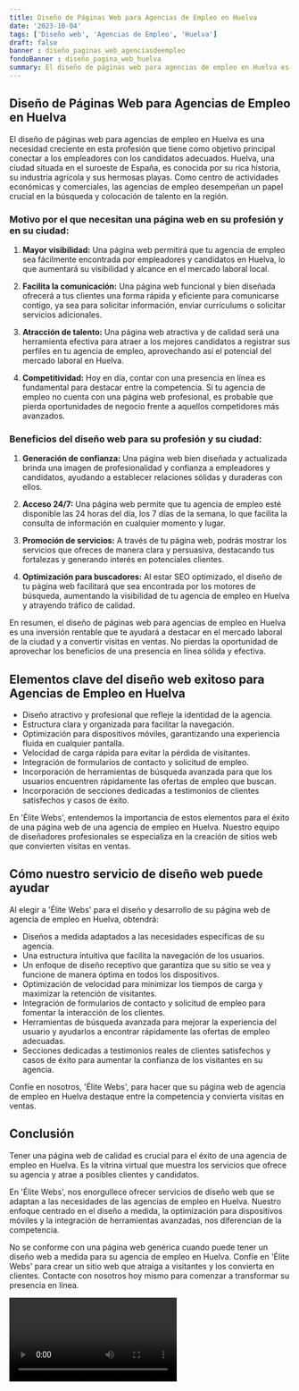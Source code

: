 ```yaml
---
title: Diseño de Páginas Web para Agencias de Empleo en Huelva
date: '2023-10-04'
tags: ['Diseño web', 'Agencias de Empleo', 'Huelva']
draft: false
banner : diseño_paginas_web_agenciasdeempleo
fondoBanner : diseño_pagina_web_huelva
summary: El diseño de páginas web para agencias de empleo en Huelva es una necesidad creciente en esta profesión que tiene como objetivo principal conectar a los empleadores con los candidatos adecuados. Huelva, una ciudad situada en el suroeste de España, es conocida por su rica historia, su industria agrícola y sus hermosas playas. Como centro de actividades económicas y comerciales, las agencias de empleo desempeñan un papel crucial en la búsqueda y colocación de talento en la región.
---
```


## Diseño de Páginas Web para Agencias de Empleo en Huelva

El diseño de páginas web para agencias de empleo en Huelva es una necesidad creciente en esta profesión que tiene como objetivo principal conectar a los empleadores con los candidatos adecuados. Huelva, una ciudad situada en el suroeste de España, es conocida por su rica historia, su industria agrícola y sus hermosas playas. Como centro de actividades económicas y comerciales, las agencias de empleo desempeñan un papel crucial en la búsqueda y colocación de talento en la región.

### Motivo por el que necesitan una página web en su profesión y en su ciudad:

1. **Mayor visibilidad:** Una página web permitirá que tu agencia de empleo sea fácilmente encontrada por empleadores y candidatos en Huelva, lo que aumentará su visibilidad y alcance en el mercado laboral local.

2. **Facilita la comunicación:** Una página web funcional y bien diseñada ofrecerá a tus clientes una forma rápida y eficiente para comunicarse contigo, ya sea para solicitar información, enviar currículums o solicitar servicios adicionales.

3. **Atracción de talento:** Una página web atractiva y de calidad será una herramienta efectiva para atraer a los mejores candidatos a registrar sus perfiles en tu agencia de empleo, aprovechando así el potencial del mercado laboral en Huelva.

4. **Competitividad:** Hoy en día, contar con una presencia en línea es fundamental para destacar entre la competencia. Si tu agencia de empleo no cuenta con una página web profesional, es probable que pierda oportunidades de negocio frente a aquellos competidores más avanzados.

### Beneficios del diseño web para su profesión y su ciudad:

1. **Generación de confianza:** Una página web bien diseñada y actualizada brinda una imagen de profesionalidad y confianza a empleadores y candidatos, ayudando a establecer relaciones sólidas y duraderas con ellos.

2. **Acceso 24/7:** Una página web permite que tu agencia de empleo esté disponible las 24 horas del día, los 7 días de la semana, lo que facilita la consulta de información en cualquier momento y lugar.

3. **Promoción de servicios:** A través de tu página web, podrás mostrar los servicios que ofreces de manera clara y persuasiva, destacando tus fortalezas y generando interés en potenciales clientes.

4. **Optimización para buscadores:** Al estar SEO optimizado, el diseño de tu página web facilitará que sea encontrada por los motores de búsqueda, aumentando la visibilidad de tu agencia de empleo en Huelva y atrayendo tráfico de calidad.

En resumen, el diseño de páginas web para agencias de empleo en Huelva es una inversión rentable que te ayudará a destacar en el mercado laboral de la ciudad y a convertir visitas en ventas. No pierdas la oportunidad de aprovechar los beneficios de una presencia en línea sólida y efectiva.

<GifSeo />

<Cta />

## Elementos clave del diseño web exitoso para Agencias de Empleo en Huelva

- Diseño atractivo y profesional que refleje la identidad de la agencia.
- Estructura clara y organizada para facilitar la navegación.
- Optimización para dispositivos móviles, garantizando una experiencia fluida en cualquier pantalla.
- Velocidad de carga rápida para evitar la pérdida de visitantes.
- Integración de formularios de contacto y solicitud de empleo.
- Incorporación de herramientas de búsqueda avanzada para que los usuarios encuentren rápidamente las ofertas de empleo que buscan.
- Incorporación de secciones dedicadas a testimonios de clientes satisfechos y casos de éxito.

En 'Élite Webs', entendemos la importancia de estos elementos para el éxito de una página web de una agencia de empleo en Huelva. Nuestro equipo de diseñadores profesionales se especializa en la creación de sitios web que convierten visitas en ventas.

## Cómo nuestro servicio de diseño web puede ayudar

Al elegir a 'Élite Webs' para el diseño y desarrollo de su página web de agencia de empleo en Huelva, obtendrá:

- Diseños a medida adaptados a las necesidades específicas de su agencia.
- Una estructura intuitiva que facilita la navegación de los usuarios.
- Un enfoque de diseño receptivo que garantiza que su sitio se vea y funcione de manera óptima en todos los dispositivos.
- Optimización de velocidad para minimizar los tiempos de carga y maximizar la retención de visitantes.
- Integración de formularios de contacto y solicitud de empleo para fomentar la interacción de los clientes.
- Herramientas de búsqueda avanzada para mejorar la experiencia del usuario y ayudarlos a encontrar rápidamente las ofertas de empleo adecuadas.
- Secciones dedicadas a testimonios reales de clientes satisfechos y casos de éxito para aumentar la confianza de los visitantes en su agencia.

Confíe en nosotros, 'Élite Webs', para hacer que su página web de agencia de empleo en Huelva destaque entre la competencia y convierta visitas en ventas.

## Conclusión

Tener una página web de calidad es crucial para el éxito de una agencia de empleo en Huelva. Es la vitrina virtual que muestra los servicios que ofrece su agencia y atrae a posibles clientes y candidatos.

En 'Élite Webs', nos enorgullece ofrecer servicios de diseño web que se adaptan a las necesidades de las agencias de empleo en Huelva. Nuestro enfoque centrado en el diseño a medida, la optimización para dispositivos móviles y la integración de herramientas avanzadas, nos diferencian de la competencia.

No se conforme con una página web genérica cuando puede tener un diseño web a medida para su agencia de empleo en Huelva. Confíe en 'Élite Webs' para crear un sitio web que atraiga a visitantes y los convierta en clientes. Contacte con nosotros hoy mismo para comenzar a transformar su presencia en línea.

<Video />

<CtaBot job='Agencias de Empleo' city='Huelva'/>

<Gmaps query='Huelva+españa+maps' />